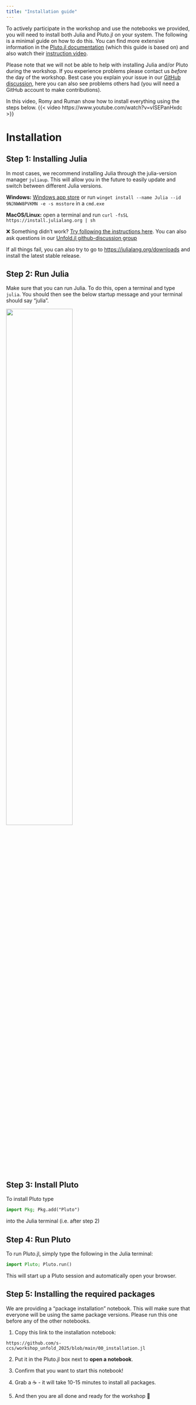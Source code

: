 ```yaml
---
title: "Installation guide"
---
```


To actively participate in the workshop and use the notebooks we provided, you will need to install both Julia and Pluto.jl on your system. The following is a minimal guide on how to do this. You can find more extensive information in the [Pluto.jl documentation](https://plutojl.org/en/docs/install/) (which this guide is based on) and also watch their [instruction video](https://computationalthinking.mit.edu/Fall24/installation/).

::: {.callout-note}
Please note that we will not be able to help with installing Julia and/or Pluto during the workshop. If you experience problems please contact us *before* the day of the workshop. Best case you explain your issue in our [GitHub discussion](https://github.com/unfoldtoolbox/Unfold.jl/discussions/categories/unfold-jl-workshop-2025), here you can also see problems others had (you will need a GitHub account to make contributions). 
:::

In this video, Romy and Ruman show how to install everything using the steps below.
{{< video https://www.youtube.com/watch?v=vISEPanHxdc >}}

# Installation
## Step 1: Installing Julia

In most cases, we recommend installing Julia through the julia-version manager `juliaup`. This will allow you in the future to easily update and switch between different Julia versions. 

**Windows:** [Windows app store](https://www.microsoft.com/store/apps/9NJNWW8PVKMN) or run `winget install --name Julia --id 9NJNWW8PVKMN -e -s msstore` in a `cmd.exe`

**MacOS/Linux:** open a terminal and run `curl -fsSL https://install.julialang.org | sh`

❌ Something didn't work? [Try following the instructions here](https://github.com/JuliaLang/juliaup). You can also ask questions in our [Unfold.jl github-discussion group](https://github.com/unfoldtoolbox/Unfold.jl/discussions/categories/unfold-jl-workshop-2025)


If all things fail, you can also try to go to [https://julialang.org/downloads](https://julialang.org/downloads) and install the latest stable release.


## Step 2: Run Julia

Make sure that you can run Julia. To do this, open a terminal and type `julia`. You should then see the below startup message and your terminal should say "julia".

![](./assets/JuliaStartup.png){width=60%}

## Step 3: Install Pluto

To install Pluto type

```julia
import Pkg; Pkg.add("Pluto")
```

into the Julia terminal (i.e. after step 2)

## Step 4: Run Pluto

To run Pluto.jl, simply type the following in the Julia terminal:

```julia
import Pluto; Pluto.run()
```

This will start up a Pluto session and automatically open your browser.

## Step 5: Installing the required packages

We are providing a "package installation" notebook. This will make sure that everyone will be using the same package versions. Please run this one before any of the other notebooks.

1. Copy this link to the installation notebook: 
```.default
https://github.com/s-ccs/workshop_unfold_2025/blob/main/00_installation.jl
```

2. Put it in the Pluto.jl box next to **open a notebook**.

3. Confirm that you want to start this notebook!

4. Grab a ☕ - it will take 10-15 minutes to install all packages.

5. And then you are all done and ready for the workshop 🎉
